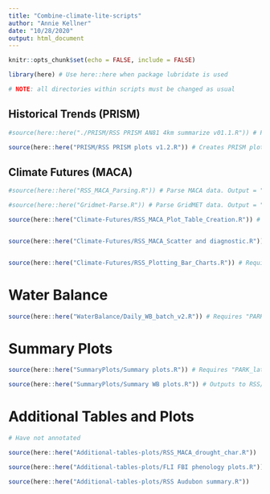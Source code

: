 ```yaml
---
title: "Combine-climate-lite-scripts"
author: "Annie Kellner"
date: "10/28/2020"
output: html_document
---
```


```r
knitr::opts_chunk$set(echo = FALSE, include = FALSE)

library(here) # Use here::here when package lubridate is used

# NOTE: all directories within scripts must be changed as usual
```


## Historical Trends (PRISM)

```r

#source(here::here("./PRISM/RSS PRISM AN81 4km summarize v01.1.R")) # Parses PRISM data. Output = "PARK_lat_long_PRISM_PptTminTmax_IntermediateFiles.RData"

source(here::here("PRISM/RSS PRISM plots v1.2.R")) # Creates PRISM plots. Output stored in folder "PRISM"

```

## Climate Futures (MACA)

```r

#source(here::here("RSS_MACA_Parsing.R")) # Parse MACA data. Output = "_init_parsed.RData". Outputs to MACA folder.

#source(here::here("Gridmet-Parse.R")) # Parse GridMET data. Output = "GridMet.csv". Outputs to Gridmet folder.

source(here::here("Climate-Futures/RSS_MACA_Plot_Table_Creation.R")) # Requires "PARK_init_parsed.RData"; Output = "PARK_lat_long_Final_Environment.RData". Outputs to Figs MACA folder


source(here::here("Climate-Futures/RSS_MACA_Scatter and diagnostic.R")) # Creates scatter and diagnostic plots. Outputs to Figs MACA folder. 


source(here::here("Climate-Futures/RSS_Plotting_Bar_Charts.R")) # Requires "PARK_lat_long_Final_Environment.RData". Outputs plots and Excel Workbook to Figs MACA folder.

```

# Water Balance

```r
source(here::here("WaterBalance/Daily_WB_batch_v2.R")) # Requires "PARK_lat_long_Final_Environment.RData", "PARK_Site_characteristics.csv", and "D_AET_points.csv". Outputs to WB folder. 
```

# Summary Plots

```r
source(here::here("SummaryPlots/Summary plots.R")) # Requires "PARK_lat_long_PRISM_PptTminTmax_IntermediateFiles.RData",  "PARK_lat_long_Final_Environment.RData", and "GridMet.csv". Outputs to RSS/PARK folder (this should be changed)

source(here::here("SummaryPlots/Summary WB plots.R")) # Outputs to RSS/PARK folder (should be changed).
```

# Additional Tables and Plots

```r

# Have not annotated

source(here::here("Additional-tables-plots/RSS_MACA_drought_char.R"))

source(here::here("Additional-tables-plots/FLI FBI phenology plots.R"))

source(here::here("Additional-tables-plots/RSS Audubon summary.R"))
```

